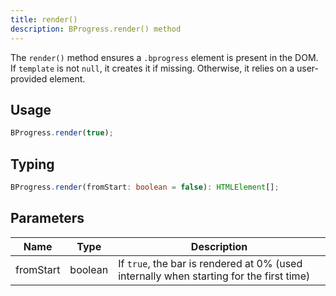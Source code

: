 ```yaml
---
title: render()
description: BProgress.render() method
---
```


The `render()` method ensures a `.bprogress` element is present in the DOM. If `template` is not `null`, it creates it if missing. Otherwise, it relies on a user-provided element.

## Usage

```js
BProgress.render(true);
```

## Typing

```ts
BProgress.render(fromStart: boolean = false): HTMLElement[];
```

## Parameters

| Name      | Type    | Description                                                                 |
|-----------|---------|-----------------------------------------------------------------------------|
| fromStart | boolean | If `true`, the bar is rendered at 0% (used internally when starting for the first time) |
